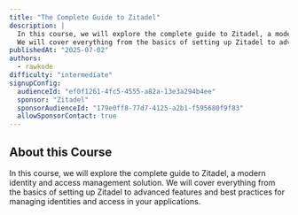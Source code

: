 ```yaml
---
title: "The Complete Guide to Zitadel"
description: |
  In this course, we will explore the complete guide to Zitadel, a modern identity and access management solution.
  We will cover everything from the basics of setting up Zitadel to advanced features and best practices for managing identities and access in your applications.
publishedAt: "2025-07-02"
authors:
  - rawkode
difficulty: "intermediate"
signupConfig:
  audienceId: "ef0f1261-4fc5-4555-a82a-13e3a294b4ee"
  sponsor: "Zitadel"
  sponsorAudienceId: "179e0ff8-77d7-4125-a2b1-f595680f9f83"
  allowSponsorContact: true
---
```


## About this Course

In this course, we will explore the complete guide to Zitadel, a modern identity and access management solution. We will cover everything from the basics of setting up Zitadel to advanced features and best practices for managing identities and access in your applications.
